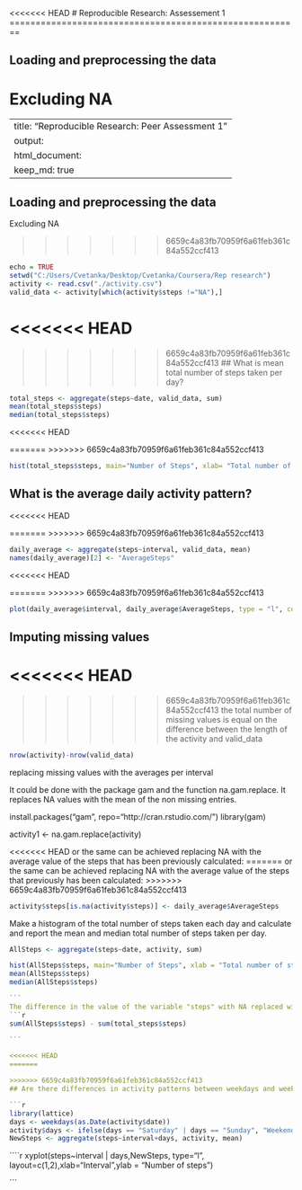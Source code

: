 <<<<<<< HEAD
# Reproducible Research: Assessement 1
========================================================


## Loading and preprocessing the data
  Excluding NA
=======
---
title: "Reproducible Research: Peer Assessment 1"
output: 
  html_document:
    keep_md: true
---


## Loading and preprocessing the data

  Excluding NA
  
>>>>>>> 6659c4a83fb70959f6a61feb361c84a552ccf413
```r

echo = TRUE
setwd("C:/Users/Cvetanka/Desktop/Cvetanka/Coursera/Rep research")
activity <- read.csv("./activity.csv")
valid_data <- activity[which(activity$steps !="NA"),]
```
<<<<<<< HEAD
=======
 
>>>>>>> 6659c4a83fb70959f6a61feb361c84a552ccf413
## What is mean total number of steps taken per day?

```r
total_steps <- aggregate(steps~date, valid_data, sum)
mean(total_steps$steps)
median(total_steps$steps)
````
<<<<<<< HEAD


=======
>>>>>>> 6659c4a83fb70959f6a61feb361c84a552ccf413
```r

hist(total_steps$steps, main="Number of Steps", xlab= "Total number of steps taken each day", col = "gray",breaks=30)
```

## What is the average daily activity pattern?

<<<<<<< HEAD

=======
>>>>>>> 6659c4a83fb70959f6a61feb361c84a552ccf413
```r
daily_average <- aggregate(steps~interval, valid_data, mean)
names(daily_average)[2] <- "AverageSteps" 
````
<<<<<<< HEAD

=======
>>>>>>> 6659c4a83fb70959f6a61feb361c84a552ccf413
```r
plot(daily_average$interval, daily_average$AverageSteps, type = "l", col = "gray", main = "Average daily activity pattern", xlab="5-minute interval", ylab="Average number of steps taken")

```

## Imputing missing values
<<<<<<< HEAD
=======

>>>>>>> 6659c4a83fb70959f6a61feb361c84a552ccf413
the total number of missing values is equal on the difference between the length of the activity and valid_data
```r
nrow(activity)-nrow(valid_data)

```
replacing missing values with the averages per interval

It could be done with the package gam and the function na.gam.replace. It replaces NA values with the mean of the non missing entries.

install.packages("gam", repo="http://cran.rstudio.com/")
library(gam)

activity1 <- na.gam.replace(activity)


<<<<<<< HEAD
or the same can be achieved replacing NA with the average value of the steps that has been previously calculated:
=======
or the same can be achieved replacing NA with the average value of the steps that previously has been calculated:
>>>>>>> 6659c4a83fb70959f6a61feb361c84a552ccf413

```r
activity$steps[is.na(activity$steps)] <- daily_average$AverageSteps


```

Make a histogram of the total number of steps taken each day and calculate and report the mean and median total number of
steps taken per day. 
```r
AllSteps <- aggregate(steps~date, activity, sum)
````

````r
hist(AllSteps$steps, main="Number of Steps", xlab = "Total number of steps taken each day", col = "gray", breaks = 30)
mean(AllSteps$steps)
median(AllSteps$steps)

```
The difference in the value of the variable "steps" with NA replaced with the average values of the other entries and without NA
```r
sum(AllSteps$steps) - sum(total_steps$steps)

```

<<<<<<< HEAD
=======

>>>>>>> 6659c4a83fb70959f6a61feb361c84a552ccf413
## Are there differences in activity patterns between weekdays and weekends?

```r
library(lattice)
days <- weekdays(as.Date(activity$date))
activity$days <- ifelse(days == "Saturday" | days == "Sunday", "Weekend", "Weekday")
NewSteps <- aggregate(steps~interval+days, activity, mean)

````

````r
xyplot(steps~interval | days,NewSteps, type="l", layout=c(1,2),xlab="Interval",ylab = "Number of steps")

```

